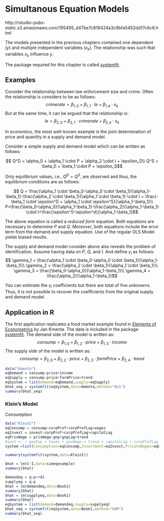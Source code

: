 # Simultanous Equation Models

http://rstudio-pubs-static.s3.amazonaws.com/195495_d47be7c818424a3c9bfa5452dd17c6c6.html

The models presented in the previous chapters contained one dependent ($y$) and multiple independent variables ($x_k$). The relationship was such that variables $x_k$ influence $y$. 

The package required for this chapter is called [systemfit](https://cran.r-project.org/web/packages/systemfit/index.html). 

## Examples
Consider the relationship between law enforcement size and crime. Often the relationship is considers to be as follows:
$$crimerate = \beta_{1,0} + \beta_{1,1} \cdot le + \beta_{1,k} \cdot x_k$$
But at the same time, it can be argued that the relationship is:
$$le = \beta_{2,0} + \beta_{2,1} \cdot crimerate + \beta_{2,k} \cdot x_k$$

In economics, the most well-known example is the joint determination of price and quantity in a supply and demand model. 

Consider a simple supply and demand model which can be written as follows:

$$ Q^D = \alpha_0 + \alpha_1 \cdot P + \alpha_2 \cdot I + \epsilon_D\\
   Q^S = \beta_0 + \beta_1 \cdot P + \epsilon_S$$

Only equilibrium values, i.e., $Q^D=Q^S$, are observed and thus, the equilibrium conditions are as follows:

$$ Q = \frac{\alpha_1 \cdot \beta_0-\alpha_0 \cdot \beta_1}{\alpha_1-\beta_1}-\frac{\alpha_2 \cdot \beta_1}{\alpha_1 \cdot \beta_1} \cdot I + \frac{-\beta_1 \cdot \epsilon^D + \alpha_1 \cdot \epsilon^S}{\alpha_1-\beta_1}\\
P=\frac{\beta_0-\alpha_0}{\alpha_1-\beta_1}-\frac{\alpha_2}{\alpha_1-\beta_1} \cdot I+\frac{\epsilon^S-\epsilon^d}{\alpha_1-\beta_1}$$

The above equation is called a *reduced form* equation. Both equations are necessary to determine $P$ and $Q$. Moreover, both equations include the error term from the demand and supply equation. Use of the regular OLS Model yields biased results. 

The supply and demand model consider above also reveals the problem of identification. Assume having data on $P$, $Q$, and $I$. And define $\gamma_i$ as follows:
$$ \gamma_1 = \frac{\alpha_1 \cdot \beta_0-\alpha_0 \cdot \beta_1}{\alpha_1-\beta_1}\\
\gamma_2 = \frac{\alpha_2 \cdot \beta_1}{\alpha_1 \cdot \beta_1}\\
\gamma_3 = \frac{\beta_0-\alpha_0}{\alpha_1-\beta_1}\\
\gamma_4 = \frac{\alpha_2}{\alpha_1-\beta_1}$$

You can estimate the $\gamma_i$ coefficients but there are total of five unknowns. Thus, it is not possible to recover the coefficients from the original supply and demand model.  

## Application in R
The first application replicates a food market example found in [Elements of Econometrics](https://doi.org/10.3998/mpub.15701) by Jan Kmenta. The data is included in the package [systemfit](https://cran.r-project.org/web/packages/systemfit/index.html). The demand side of the model is written as:
$$consump = \beta_{1,0} + \beta_{1,2} \cdot price + \beta_{1,3} \cdot income$$
The supply side of the model is written as:
$$consump = \beta_{2,0} + \beta_{2,2} \cdot price + \beta_{2,3} \cdot farmPrice + \beta_{2,4} \cdot trend$$

```r
data("Kmenta")
eqDemand = consump~price+income
eqSupply = consump~price+farmPrice+trend
eqSystem = list(demand=eqDemand,supply=eqSupply)
bhat_seq = systemfit(eqSystem,data=Kmenta,method="OLS")
summary(bhat_seq)
```


### Klein's Model
Consumption
```r
data("KleinI")
eqConsump = consump~corpProf+corpProfLag+wages
eqInvest = invest~corpProf+corpProfLag+capitalLag
eqPrivWage = privWage~gnp+gnpLag+trend
#inst =- ~ govExp + taxes + govWage + trend + capitalLag + corpProfLag + gnpLag
system =list(Consumption=eqConsump,Investment=eqInvest,PrivateWages=eqPrivWage )
```

```r
summary(systemfit(system,data=KleinI))

```



```r
bhat = lm(C~I,data=simeqexample)
summary(bhat)
```

```r
demandeq = q~p+rdi
supplyeq = q~p
bhat = lm(demandeq,data=Book1)
summary(bhat)
bhat = lm(supplyeq,data=Book1)
summary(bhat)
eqSystem = list(demand=demandeq,supply=supplyeq)
bhat_seq = systemfit(eqSystem,data=Book1,method="SUR")
summary(bhat_seq)

```


